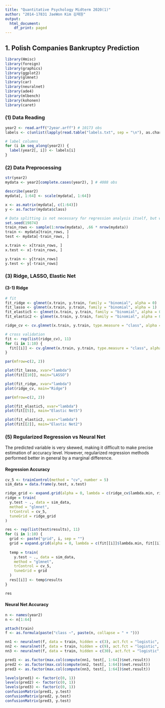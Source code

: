 ```yaml
---
title: "Quantitative Psychology Midterm 2020(1)"
author: "2014-17831 JaeWon Kim 김재원"
output:
  html_document:
    df_print: paged
---
```



## 1. Polish Companies Bankruptcy Prediction

```r
library(Hmisc)
library(foreign)
library(graphics)
library(ggplot2)
library(glmnet)
library(car)
library(neuralnet)
library(ade4)
library(mlbench)
library(kohonen)
library(caret)
```


### (1) Data Reading
```r
year2 <- read.arff("2year.arff") # 10173 obs
labels <- c(unlist(lapply(read.table("labels.txt", sep = "\n"), as.character)))

# label columns
for (i in seq_along(year2)) {
  label(year2[, i]) <- labels[i]
}
```


### (2) Data Preprocessing
```r
str(year2)
mydata <- year2[complete.cases(year2), ] # 4088 obs

describe(year2)
mydata[, 1:64] <- scale(mydata[, 1:64])

x <- as.matrix(mydata[, c(1:64)])
y <- as.factor(mydata$class)

# Data splitting is not necessary for regression analysis itself, but was included for accuracy measurement.
set.seed(19874)
train_rows <- sample(1:nrow(mydata), .66 * nrow(mydata))
train <- mydata[train_rows, ]
test <- mydata[-train_rows, ]

x.train <- x[train_rows, ]
x.test <- x[-train_rows, ]

y.train <- y[train_rows]
y.test <- y[-train_rows]
```


### (3) Ridge, LASSO, Elastic Net

#### (3-1) Ridge
```r

# fit
fit_ridge <- glmnet(x.train, y.train, family = "binomial", alpha = 0) 
fit_lasso <- glmnet(x.train, y.train, family = "binomial", alpha = 1)
fit_elastic5 <- glmnet(x.train, y.train, family = "binomial", alpha = 0.5)
fit_elastic2 <- glmnet(x.train, y.train, family = "binomial", alpha = 0.2)

ridge_cv <- cv.glmnet(x.train, y.train, type.measure = "class", alpha = 0, family = "binomial")

# cross validation
fit <- rep(list(ridge_cv), 11)
for (i in 1:10) {
  fit[[i]] <- cv.glmnet(x.train, y.train, type.measure = "class", alpha = i/10, family = "binomial")
}
```

```r
par(mfrow=c(2, 2))

plot(fit_lasso, xvar="lambda")
plot(fit[[10]], main="LASSO")

plot(fit_ridge, xvar="lambda")
plot(ridge_cv, main="Ridge")
```

```r
par(mfrow=c(2, 2))

plot(fit_elastic5, xvar="lambda")
plot(fit[[5]], main="Elastic Net5")

plot(fit_elastic2, xvar="lambda")
plot(fit[[2]], main="Elastic Net2")
```


### (5) Regularized Regression vs Neural Net

The predicted variable is very skewed, making it difficult to make precise estimation of accuracy level. However, regularized regression methods performed better in general by a marginal difference.

#### Regression Accuracy
```r
cv_5 <- trainControl(method = "cv", number = 5)
sim_data = data.frame(y.test, x.test)

ridge_grid <- expand.grid(alpha = 0, lambda = c(ridge_cv$lambda.min, ridge_cv$lambda.1se))
ridge = train(
  y.test ~ ., data = sim_data,
  method = "glmnet",
  trControl = cv_5,
  tuneGrid = ridge_grid
)

res <- rep(list(test$results), 11)
for (i in 1:10) {
  grid <- paste("grid", i, sep = "")
  grid = expand.grid(alpha = 0, lambda = c(fit[[i]]$lambda.min, fit[[i]]$lambda.1se))
  
  temp = train(
    y.test ~ ., data = sim_data,
    method = "glmnet",
    trControl = cv_5,
    tuneGrid = grid
  )
  res[[i]] <- temp$results
}
```

```r
res
```

#### Neural Net Accuracy
```r
n <- names(year2)
n <- n[1:64]

attach(train)
f <- as.formula(paste("class ~", paste(n, collapse = " + ")))
```

```r
nn1 <- neuralnet(f, data = train, hidden = c(3), act.fct = "logistic", linear.output=FALSE)
nn2 <- neuralnet(f, data = train, hidden = c(9), act.fct = "logistic", linear.output=FALSE)
nn3 <- neuralnet(f, data = train, hidden = c(30), act.fct = "logistic", linear.output=FALSE)

pred1 <- as.factor(max.col(compute(nn1, test[, 1:64])$net.result))
pred2 <- as.factor(max.col(compute(nn2, test[, 1:64])$net.result))
pred3 <- as.factor(max.col(compute(nn3, test[, 1:64])$net.result))

levels(pred1) <- factor(c(0, 1))
levels(pred2) <- factor(c(0, 1))
levels(pred3) <- factor(c(0, 1))
confusionMatrix(pred1, y.test)
confusionMatrix(pred2, y.test)
confusionMatrix(pred3, y.test)
```








